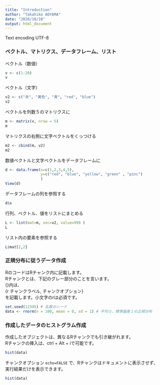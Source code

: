 ```yaml
---
title: "Introduction"
author: "Takahiko AOYAMA"
date: "2020/10/18"
output: html_document
---
```

Text encoding UTF-8

### ベクトル、マトリクス、データフレーム、リスト

ベクトル（数値）

```r
v <- c(1:20)
v
```

ベクトル（文字）

```r
v2 <- c("赤", "黄色", "青", "red", "blue")
v2
```

ベクトルを列数５のマトリクスに

```r
m <- matrix(v, nrow = 5)
m
```

マトリクスの右側に文字ベクトルをくっつける

```r
m2 <- cbind(m, v2)
m2
```

数値ベクトルと文字ベクトルをデータフレームに

```r
d <- data.frame(x=c(1,2,3,4,5),
                y=c("red", "blue", "yellow", "green" , "pinc")
                )
View(d)
```

データフレームの列を参照する

```r
d$x
```

行列、ベクトル、値をリストにまとめる

```r
L <- list(mat=m, vec=v2, value=999 )
L
```

リスト内の要素を参照する

```r
L$mat[2,2]
```

### 正規分布に従うデータ作成

RのコードはRチャンク内に記載します。  
Rチャンクとは、下記のグレー部分のことを言います。  
{}内は、  
{r チャンクラベル, チャンクオプション}  
を記載します。小文字のrは必須です。  
```r
set.seed(12345) # 乱数のシード
data <- rnorm(n = 100, mean = 0, sd = 1) # 平均０、標準偏差１の正規分布 

```

### 作成したデータのヒストグラム作成

作成したオブジェクトは、異なるRチャンクでも引き継がれます。  
Rチャンクの挿入は、ctrl + Alt + iで可能です。

```r

hist(data)

```

チャンクオプション `echo=FALSE` で、Rチャンクはドキュメントに表示させず、実行結果だけを表示できます。




```r
hist(data)
```



